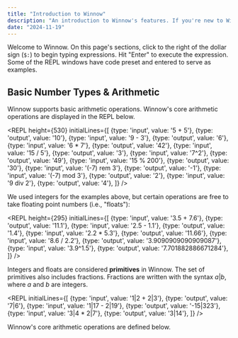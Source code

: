 ```yaml
---
title: "Introduction to Winnow"
description: "An introduction to Winnow's features. If you're new to Winnow, please start here."
date: "2024-11-19"
---
```


Welcome to Winnow. On this page's sections, click to the right of the dollar sign (`$:`) to begin typing expressions. Hit "Enter" to execute the expression. Some of the REPL windows have code preset and entered to serve as examples.

## Basic Number Types & Arithmetic
Winnow supports basic arithmetic operations. Winnow's core arithmetic operations are displayed in the REPL below.

<REPL 
    height={530}
    initialLines={[
        {type: 'input', value: '5 + 5'},
        {type: 'output', value: '10'},
        {type: 'input', value: '9 - 3'},
        {type: 'output', value: '6'},
        {type: 'input', value: '6 * 7'},
        {type: 'output', value: '42'},
        {type: 'input', value: '15 / 5'},
        {type: 'output', value: '3'},
        {type: 'input', value: '7^2'},
        {type: 'output', value: '49'},
        {type: 'input', value: '15 % 200'},
        {type: 'output', value: '30'},
        {type: 'input', value: '(-7) rem 3'},
        {type: 'output', value: '-1'},
        {type: 'input', value: '(-7) mod 3'},
        {type: 'output', value: '2'},
        {type: 'input', value: '9 div 2'},
        {type: 'output', value: '4'},
    ]}
/>

We used integers for the examples above, but certain operations are free to take floating point numbers (i.e., "floats"):

<REPL
    height={295}
    initialLines={[
        {type: 'input', value: '3.5 + 7.6'},
        {type: 'output', value: '11.1'},
        {type: 'input', value: '2.5 - 1.1'},
        {type: 'output', value: '1.4'},
        {type: 'input', value: '2.2 * 5.3'},
        {type: 'output', value: '11.66'},
        {type: 'input', value: '8.6 / 2.2'},
        {type: 'output', value: '3.9090909090909087'},
        {type: 'input', value: '3.9^1.5'},
        {type: 'output', value: '7.701882886671284'},
    ]}
/>

Integers and floats are considered __primitives__ in Winnow. The set of primitives also includes fractions. Fractions are written with the syntax ${a|b}$, where ${a}$ and ${b}$ are integers.


<REPL
    initialLines={[
        {type: 'input', value: '1|2 + 2|3'},
        {type: 'output', value: '7|6'},
        {type: 'input', value: '1|17 - 2|19'},
        {type: 'output', value: '-15|323'},
        {type: 'input', value: '3|4 * 2|7'},
        {type: 'output', value: '3|14'},
    ]}
/>

Winnow's core arithmetic operations are defined below.

<Fig/>